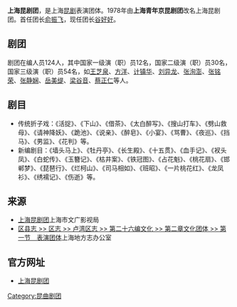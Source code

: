 '''上海昆剧团'''，是上海[[昆剧|昆剧]]表演团体。1978年由'''上海青年京昆剧团'''改名上海昆剧团。首任团长[[俞振飞|俞振飞]]，现任团长[[谷好好|谷好好]]。

==剧团==
剧团在编人员124人，其中国家一级演（职）员12名，国家二级演（职）员30名，国家三级演（职）员54名，如[[王芝泉|王芝泉]]、[[方洋|方洋]]、[[计镇华|计镇华]]、[[刘异龙|刘异龙]]、[[张洵澎|张洵澎]]、[[张铭荣|张铭荣]]、[[张静娴|张静娴]]、[[岳美缇|岳美缇]]、[[梁谷音|梁谷音]]、[[蔡正仁|蔡正仁]]等人。

==剧目==
*传统折子戏：《活捉》、《下山》、《借茶》、《太白醉写》、《搜山打车》、《劈山救母》、《请神降妖》、《跪池》、《说亲》、《醉皂》、《小宴》、《骂曹》、《夜巡》、《挡马》、《男监》、《花判》等。
*新编剧目：《墙头马上》、《牡丹亭》、《长生殿》、《十五贯》、《血手记》、《衩头凤》、《白蛇传》、《玉簪记》、《枯井案》、《铁冠图》、《占花魁》、《桃花扇》、《邯郸梦》、《琵琶行》、《烂柯山》、《司马相如》、《班昭》、《一片桃花红》、《龙凤衫》、《绣襦记》、《伤逝》等。

==来源==
*[https://web.archive.org/web/20150619182918/http://wgj.sh.gov.cn/node2/node741/node751/node874/userobject1ai60557.html  上海昆剧团]上海市文广影视局 
*[http://shtong.gov.cn/node2/node4/node2249/luwan/node37166/node37182/node37184/userobject1ai22193.html 区县志 >> 区志 >> 卢湾区志 >> 第二十六编文化 >> 第二章文化团体 >> 第一节　表演团体]{{Wayback|url=http://shtong.gov.cn/node2/node4/node2249/luwan/node37166/node37182/node37184/userobject1ai22193.html |date=20090108224047 }}上海地方志办公室

==官方网址==
*[https://web.archive.org/web/20160307143602/http://kunju.sh.cn/news.aspx?cateid=90 上海昆剧团]

[[Category:昆曲剧团|Category:昆曲剧团]]